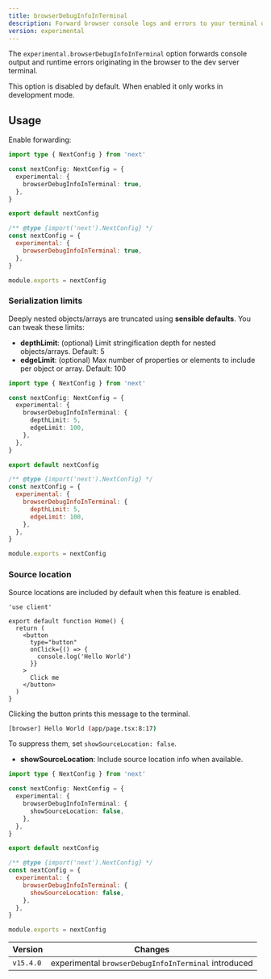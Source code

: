 ```yaml
---
title: browserDebugInfoInTerminal
description: Forward browser console logs and errors to your terminal during development.
version: experimental
---
```


The `experimental.browserDebugInfoInTerminal` option forwards console output and runtime errors originating in the browser to the dev server terminal.

This option is disabled by default. When enabled it only works in development mode.

## Usage

Enable forwarding:

```ts filename="next.config.ts" switcher
import type { NextConfig } from 'next'

const nextConfig: NextConfig = {
  experimental: {
    browserDebugInfoInTerminal: true,
  },
}

export default nextConfig
```

```js filename="next.config.js" switcher
/** @type {import('next').NextConfig} */
const nextConfig = {
  experimental: {
    browserDebugInfoInTerminal: true,
  },
}

module.exports = nextConfig
```

### Serialization limits

Deeply nested objects/arrays are truncated using **sensible defaults**. You can tweak these limits:

- **depthLimit**: (optional) Limit stringification depth for nested objects/arrays. Default: 5
- **edgeLimit**: (optional) Max number of properties or elements to include per object or array. Default: 100

```ts filename="next.config.ts" switcher
import type { NextConfig } from 'next'

const nextConfig: NextConfig = {
  experimental: {
    browserDebugInfoInTerminal: {
      depthLimit: 5,
      edgeLimit: 100,
    },
  },
}

export default nextConfig
```

```js filename="next.config.js" switcher
/** @type {import('next').NextConfig} */
const nextConfig = {
  experimental: {
    browserDebugInfoInTerminal: {
      depthLimit: 5,
      edgeLimit: 100,
    },
  },
}

module.exports = nextConfig
```

### Source location

Source locations are included by default when this feature is enabled.

```tsx filename="app/page.tsx" highlight={8}
'use client'

export default function Home() {
  return (
    <button
      type="button"
      onClick={() => {
        console.log('Hello World')
      }}
    >
      Click me
    </button>
  )
}
```

Clicking the button prints this message to the terminal.

```bash filename="Terminal"
[browser] Hello World (app/page.tsx:8:17)
```

To suppress them, set `showSourceLocation: false`.

- **showSourceLocation**: Include source location info when available.

```ts filename="next.config.ts" switcher
import type { NextConfig } from 'next'

const nextConfig: NextConfig = {
  experimental: {
    browserDebugInfoInTerminal: {
      showSourceLocation: false,
    },
  },
}

export default nextConfig
```

```js filename="next.config.js" switcher
/** @type {import('next').NextConfig} */
const nextConfig = {
  experimental: {
    browserDebugInfoInTerminal: {
      showSourceLocation: false,
    },
  },
}

module.exports = nextConfig
```

| Version   | Changes                                              |
| --------- | ---------------------------------------------------- |
| `v15.4.0` | experimental `browserDebugInfoInTerminal` introduced |
